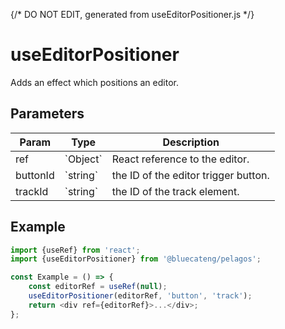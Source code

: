 {/* DO NOT EDIT, generated from useEditorPositioner.js */}


<Meta title="hooks/useEditorPositioner" />

# useEditorPositioner

Adds an effect which positions an editor.

## Parameters

<table>
	<thead>
		<tr>
			<th>Param</th>
			<th>Type</th>
			<th>Description</th>
		</tr>
	</thead>
	<tbody>
		<tr>
			<td>ref</td>
			<td>`Object`</td>
			<td>React reference to the editor.</td>
		</tr>
		<tr>
			<td>buttonId</td>
			<td>`string`</td>
			<td>the ID of the editor trigger button.</td>
		</tr>
		<tr>
			<td>trackId</td>
			<td>`string`</td>
			<td>the ID of the track element.</td>
		</tr>
	</tbody>
</table>

## Example

```js
import {useRef} from 'react';
import {useEditorPositioner} from '@bluecateng/pelagos';

const Example = () => {
	const editorRef = useRef(null);
	useEditorPositioner(editorRef, 'button', 'track');
	return <div ref={editorRef}>...</div>;
};
```
